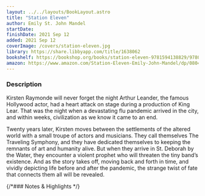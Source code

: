 ```yaml
---
layout: ../../layouts/BookLayout.astro
title: "Station Eleven"
author: Emily St. John Mandel
startDate:
finishDate: 2021 Sep 12
added: 2021 Sep 12
coverImage: /covers/station-eleven.jpg
library: https://share.libbyapp.com/title/1638062
bookshelf: https://bookshop.org/books/station-eleven-9781594138829/9780804172448
amazon: https://www.amazon.com/Station-Eleven-Emily-John-Mandel/dp/0804172447/
---
```


<ReadingTime
  startDate  = {frontmatter.startDate}
  finishDate = {frontmatter.finishDate}
/>

### Description
Kirsten Raymonde will never forget the night Arthur Leander, the famous Hollywood actor, had a heart attack on stage during a production of King Lear. That was the night when a devastating flu pandemic arrived in the city, and within weeks, civilization as we know it came to an end.

Twenty years later, Kirsten moves between the settlements of the altered world with a small troupe of actors and musicians. They call themselves The Traveling Symphony, and they have dedicated themselves to keeping the remnants of art and humanity alive. But when they arrive in St. Deborah by the Water, they encounter a violent prophet who will threaten the tiny band’s existence. And as the story takes off, moving back and forth in time, and vividly depicting life before and after the pandemic, the strange twist of fate that connects them all will be revealed.

{/*### Notes & Highlights */}

<BuyBook
  library   = {frontmatter.library}
  bookshelf = {frontmatter.bookshelf}
  amazon    = {frontmatter.amazon}
/>
